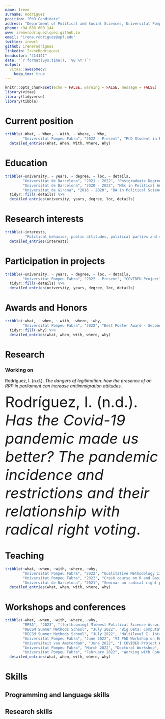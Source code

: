 ```yaml
---
name: Irene
surname: Rodríguez
position: "PhD Candidate"
address: "Department of Political and Social Sciences, Universitat Pompeu Fabra, Barcelona"
phone: +34 636 600 144
www: irenerodriguezlopez.github.io
email: "irene.rodriguez@upf.edu"
twitter: irewrl
github: irenerodriguez
linkedin: IreneRodriguezL
headcolor: "414141"
date: "`r format(Sys.time(), '%B %Y')`"
output: 
  vitae::awesomecv:
    keep_tex: true
---
```


```r
knitr::opts_chunk$set(echo = FALSE, warning = FALSE, message = FALSE)
library(vitae)
library(tidyverse)
library(tibble)
```

# Current position

```r
tribble(~What, ~ When, ~ With, ~ Where, ~ Why,
        "Universitat Pompeu Fabra", "2022 - Present", "PhD Student in Political Science", "Barcelona, Spain", c("Thesis Project Title: Are we better? COVID-19 Pandemic effects on political attitudes and behavior.", "Supervisor: Dr. Toni Rodon.")) %>%
  detailed_entries(What, When, With, Where, Why)
```


# Education

```r
tribble(~university, ~ years, ~ degree, ~ loc, ~ details,
        "Universitat de Barcelona", "2021 - 2022", "Postgraduate Degree in Data Analysis", "Barcelona, Spain", "Expert in Data Analysis for Political Analysis and Public Administration",
        "Universitat de Barcelona", "2020 - 2022", "MSc in Political Analysis and Institutional Assessment", "Barcelona, Spain", c("Thesis Title: The entry of Vox in the Spanish political institutions and its effect on citizens' attitudes towards immigration", "Supervisor: Dr. Albert Falcó-Gimeno"),
        "Universitat de Girona", "2016 - 2020", "BA in Political Science and Administration", "Girona, Spain", "Bachelor's Thesis: Analysis of a deliberative mini-public in Madrid") %>%
  tidyr::fill(-details) %>%
  detailed_entries(university, years, degree, loc, details)
```


# Research interests

```r
tribble(~interests,
         "Political behavior, public attitudes, political parties and radical right parties, quantitative methods, causal inference, quasi-experimental methods") %>%
  detailed_entries(interests)
```

# Participation in projects

```r
tribble(~university, ~ years, ~ degree, ~ loc, ~ details,
        "Universitat Pompeu Fabra", "2022 - Present", "COVIDEU Project", "Volkswagen Steiftung", c("PI: Dr. Heike Klüver (Humboldt University of Berlin", "Website: www.covideu.info")) %>%
  tidyr::fill(-details) %>%
  detailed_entries(university, years, degree, loc, details)
```

# Awards and Honors

```r
tribble(~what, ~ when, ~ with, ~where, ~why,
        "Universitat Pompeu Fabra", "2022", "Best Poster Award - Second place", "Barcelona, Spain", c("PhD Programme in Political and Social Sciences Doctoral Workshop")) %>%
  tidyr::fill(-why) %>%
  detailed_entries(what, when, with, where, why)
```

# Research

### Working on {.unnumbered}

Rodríguez, I. (n.d.). *The dangers of legitimation: how the presence of an RRP in parliament can increase antiimmigration attitudes*.

<font size="10"> Rodríguez, I. (n.d.). *Has the Covid-19 pandemic made us better? The pandemic incidence and restrictions and their relationship with radical right voting*. </font>


# Teaching

```r
tribble(~what, ~when, ~with, ~where, ~why,
        "Universitat Pompeu Fabra", "2022", "Qualitative Methodology II (Seminars)", "Barcelona, Spain", c("BA in Political Science and Administration"),
        "Universitat Pompeu Fabra", "2022", "Crash course on R and Basic Statistics", "Barcelona, Spain", c("BA in Journalism"),
        "Universitat de Barcelona", "2021", "Seminar on radical right parties", "Barcelona, Spain", c("Universitat de l'Experiència", "Title of the seminar: Vox in the institutions. Parliamentary behavior and effects on public opinion")) %>%
  detailed_entries(what, when, with, where, why)
```

# Workshops and conferences

```r
tribble(~what, ~when, ~with, ~where, ~why,
        "MPSA", "2023", "(forthcoming) Midwest Political Science Association", "Chicago, US", c("Presenting: Husstle and Tussle: How the UK's Vaccine Rollout Impacted EU Attitudes in EU Countries", "Contributing authors: Rodríguez, I., Herbig, L., Rodon, T., Klüver, H., Unan, A., Krawczyk, M., and Kuhn, T.", "Paaper part of the COVIDEU Project"),
        "RECSM Summer Methods School", "July 2022", "Big Data: Computational Analysis of Text", "Barcelona, Spain", c("Universitat Pompeu Fabra", "Instructor: Carlos Arcila (Universidad de Salamanca)"),
        "RECSM Summer Methods School", "July 2022", "Multilevel I: Introduction to Multilevel Models", "Barcelona, Spain", c("Universitat Pompeu Fabra", "Instructors: Carla Rampichini and Leonardo Grilli (Università di Firenze"),
        "Universitat Pompeu Fabra", "June 2022", "VI PhD Workshop on Empirical Research", "Barcelona, Spain", c("Organizer: Dr. Toni Rodon"),
        "Universiteit van Amsterdam", "June 2022", "I COVIDEU Project Workshop", "Amsterdam, NL", c("First workshop of the COVIDEU Project"),
        "Universitat Pompeu Fabra", "March 2022", "Doctoral Workshop", "Barcelona, Spain", c("UPhD Programme in Political and Social Sciences"),
        "Universitat Pompeu Fabra", "February 2022", "Working with Concepts in the Social Sciences", "Barcelona, Spain", c("PhD Programme in Political and Social Sciences", "Instructor: Frederic Schaffer (University of Massachussets)")) %>%
  detailed_entries(what, when, with, where, why)
```

# Skills

## Programming and language skills

\begin{cvskills}
  \cvskill
    {Programming}
    {R (Expert in Data Science)}
  \cvskill
    {Markup}
    {Markdown/Rmarkdown, LaTeX}
  \cvskill
    {Natural}
    {Spanish (native), Catalan (native), English (proficient), German (basic)}
\end{cvskills}

## Research skills

\begin{cvskills}
  \cvskill
    {Quantitative Research}
    {Regressions, quasi-experiments, natural experiments, DiD, RDD}
  \cvskill
    {Reproducible Research}
    {GitHub, GitHub Desktop}
\end{cvskills}
